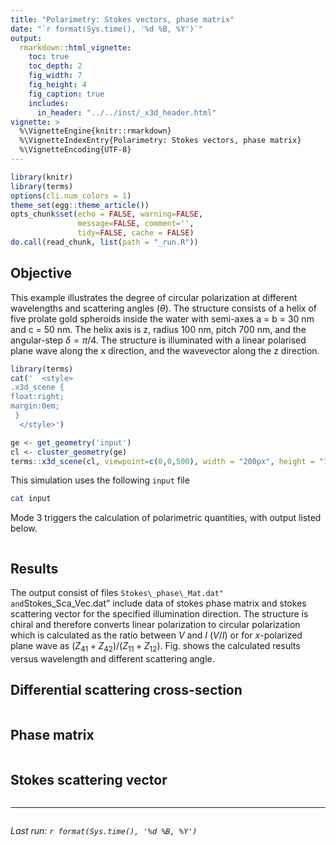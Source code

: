 ```yaml
---
title: "Polarimetry: Stokes vectors, phase matrix"
date: "`r format(Sys.time(), '%d %B, %Y')`"
output:
  rmarkdown::html_vignette:
    toc: true
    toc_depth: 2
    fig_width: 7
    fig_height: 4
    fig_caption: true
    includes:
      in_header: "../../inst/_x3d_header.html"
vignette: >
  %\VignetteEngine{knitr::rmarkdown}
  %\VignetteIndexEntry{Polarimetry: Stokes vectors, phase matrix}
  %\VignetteEncoding{UTF-8}
---
```


```r
library(knitr)
library(terms)
options(cli.num_colors = 1)
theme_set(egg::theme_article())
opts_chunk$set(echo = FALSE, warning=FALSE,
               message=FALSE, comment='', 
               tidy=FALSE, cache = FALSE)
do.call(read_chunk, list(path = "_run.R"))
```

## Objective

This example illustrates the degree of circular polarization at different wavelengths and scattering angles ($\theta$). The structure consists of a helix of   five prolate gold spheroids inside the water with semi-axes a = b = 30 nm and c = 50 nm. The helix axis is z, radius 100 nm, pitch 700 nm, and the angular-step $\delta = \pi / 4$. The structure is illuminated with a linear polarised plane wave along the x direction, and the wavevector along the z direction. 

```r
library(terms)
cat('  <style>
.x3d_scene {
float:right;
margin:0em;
 }
  </style>')

ge <- get_geometry('input')
cl <- cluster_geometry(ge)
terms::x3d_scene(cl, viewpoint=c(0,0,500), width = "200px", height = "150px", default_material='gold') 
```

This simulation uses the following `input` file
```bash
cat input
```

Mode 3 triggers the calculation of polarimetric quantities, with output listed below.

```r
```

## Results

The output consist of files ``Stokes\_phase\_Mat.dat" and ``Stokes\_Sca\_Vec.dat" include data of stokes phase matrix and stokes scattering vector for the specified illumination direction. The structure is chiral and therefore converts linear polarization to circular polarization which is calculated as the ratio between $V$ and $I$ ($V/I$) or for $x$-polarized plane wave as $(Z_{41}+Z_{42})/(Z_{11}+Z_{12})$. Fig. \ref{degreeCP} shows the calculated results versus wavelength and different scattering angle.

## Differential scattering cross-section

```r
```

## Phase matrix

```r
```

## Stokes scattering vector

```r
```

-----

```r
```
_Last run: `r format(Sys.time(), '%d %B, %Y')`_
